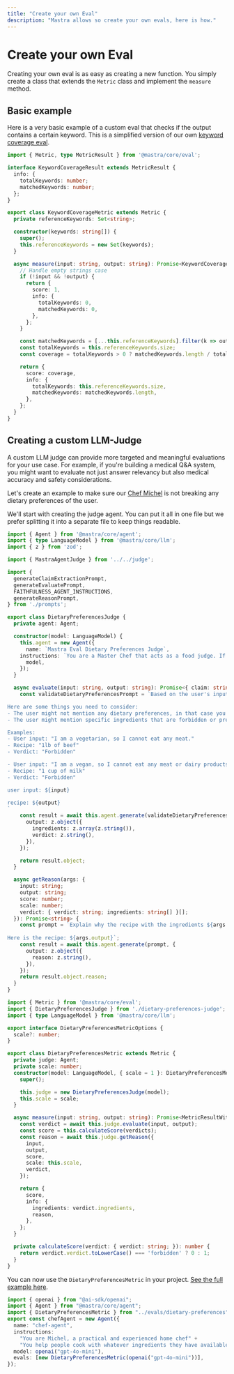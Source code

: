 ```yaml
---
title: "Create your own Eval"
description: "Mastra allows so create your own evals, here is how."
---
```


# Create your own Eval

Creating your own eval is as easy as creating a new function. You simply create a class that extends the `Metric` class and implement the `measure` method. 


## Basic example 

Here is a very basic example of a custom eval that checks if the output contains a certain keyword. This is a simplified version of our own [keyword coverage eval](/docs/reference/evals/keyword-coverage).


```typescript copy showLineNumbers filename="src/mastra/evals/keyword-coverage.ts"
import { Metric, type MetricResult } from '@mastra/core/eval';

interface KeywordCoverageResult extends MetricResult {
  info: {
    totalKeywords: number;
    matchedKeywords: number;
  };
}

export class KeywordCoverageMetric extends Metric {
  private referenceKeywords: Set<string>;

  constructor(keywords: string[]) {
    super();
    this.referenceKeywords = new Set(keywords);
  }

  async measure(input: string, output: string): Promise<KeywordCoverageResult> {
    // Handle empty strings case
    if (!input && !output) {
      return {
        score: 1,
        info: {
          totalKeywords: 0,
          matchedKeywords: 0,
        },
      };
    }

    const matchedKeywords = [...this.referenceKeywords].filter(k => output.includes(k));
    const totalKeywords = this.referenceKeywords.size;
    const coverage = totalKeywords > 0 ? matchedKeywords.length / totalKeywords : 0;

    return {
      score: coverage,
      info: {
        totalKeywords: this.referenceKeywords.size,
        matchedKeywords: matchedKeywords.length,
      },
    };
  }
}
```

## Creating a custom LLM-Judge

A custom LLM judge can provide more targeted and meaningful evaluations for your use case. For example, if you're building a medical Q&A system, you might want to evaluate not just answer relevancy but also medical accuracy and safety considerations.

Let's create an example to make sure our [Chef Michel](/docs/guides/01-chef-michel) is not breaking any dietary preferences of the user.

We'll start with creating the judge agent. You can put it all in one file but we prefer splitting it into a separate file to keep things readable.

```typescript copy showLineNumbers filename="src/mastra/evals/dietary-preferences-judge.ts"
import { Agent } from '@mastra/core/agent';
import { type LanguageModel } from '@mastra/core/llm';
import { z } from 'zod';

import { MastraAgentJudge } from '../../judge';

import {
  generateClaimExtractionPrompt,
  generateEvaluatePrompt,
  FAITHFULNESS_AGENT_INSTRUCTIONS,
  generateReasonPrompt,
} from './prompts';

export class DietaryPreferencesJudge {
  private agent: Agent;

  constructor(model: LanguageModel) {
    this.agent = new Agent({
      name: `Mastra Eval Dietary Preferences Judge`,
    instructions: `You are a Master Chef that acts as a food judge. If any dietary preferences are mentioned in the user's input, you need to check if the recipe contains any ingredients that are forbidden or preferred by the user.`,
      model,
    });
  }

  async evaluate(input: string, output: string): Promise<{ claim: string; verdict: string; reason: string }[]> {
    const validateDietaryPreferencesPrompt = `Based on the user's input, check if the recipe contains any ingredients that are forbidden or preferred by the user.

Here are some things you need to consider:
- The user might not mention any dietary preferences, in that case you should return an empty array.
- The user might mention specific ingredients that are forbidden or preferred, in that case you should return an array with the ingredient and the verdict.

Examples:
- User input: "I am a vegetarian, so I cannot eat any meat."
- Recipe: "1lb of beef"
- Verdict: "Forbidden"

- User input: "I am a vegan, so I cannot eat any meat or dairy products."
- Recipe: "1 cup of milk"
- Verdict: "Forbidden"

user input: ${input}

recipe: ${output}
`
    const result = await this.agent.generate(validateDietaryPreferencesPrompt, {
      output: z.object({
        ingredients: z.array(z.string()),
        verdict: z.string(),
      }),
    });

    return result.object;
  }

  async getReason(args: {
    input: string;
    output: string;
    score: number;
    scale: number;
    verdict: { verdict: string; ingredients: string[] }[];
  }): Promise<string> {
    const prompt = `Explain why the recipe with the ingredients ${args.verdict.ingredients.join(', ')} is ${args.verdict.verdict} according to the user's input: ${args.input}
    
Here is the recipe: ${args.output}`;
    const result = await this.agent.generate(prompt, {
      output: z.object({
        reason: z.string(),
      }),
    });
    return result.object.reason;
  }
}
```

```typescript copy showLineNumbers filename="src/mastra/evals/dietary-preferences.ts"
import { Metric } from '@mastra/core/eval';
import { DietaryPreferencesJudge } from './dietary-preferences-judge';
import { type LanguageModel } from '@mastra/core/llm';

export interface DietaryPreferencesMetricOptions {
  scale?: number;
}

export class DietaryPreferencesMetric extends Metric {
  private judge: Agent;
  private scale: number;
  constructor(model: LanguageModel, { scale = 1 }: DietaryPreferencesMetricOptions) {
    super();

    this.judge = new DietaryPreferencesJudge(model);
    this.scale = scale;
  }

  async measure(input: string, output: string): Promise<MetricResultWithReason> {
    const verdict = await this.judge.evaluate(input, output);
    const score = this.calculateScore(verdicts);
    const reason = await this.judge.getReason({
      input,
      output,
      score,
      scale: this.scale,
      verdict,
    });

    return {
      score,
      info: {
        ingredients: verdict.ingredients,
        reason,
      },
    };
  }

  private calculateScore(verdict: { verdict: string; }): number {
    return verdict.verdict.toLowerCase() === 'forbidden' ? 0 : 1;
  }
}
```

You can now use the `DietaryPreferencesMetric` in your project. [See the full example here](/docs/guides/01-chef-michel).

```typescript copy showLineNumbers filename="src/mastra/agents/chefAgent.ts"
import { openai } from "@ai-sdk/openai";
import { Agent } from "@mastra/core/agent";
import { DietaryPreferencesMetric } from "../evals/dietary-preferences";
export const chefAgent = new Agent({
  name: "chef-agent",
  instructions:
    "You are Michel, a practical and experienced home chef" +
    "You help people cook with whatever ingredients they have available.",
  model: openai("gpt-4o-mini"),
  evals: [new DietaryPreferencesMetric(openai("gpt-4o-mini"))],
});
```
